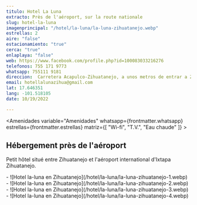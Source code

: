 ```yaml
---
titulo: Hotel La Luna
extracto: Près de l'aéroport, sur la route nationale
slug: hotel-la-luna
imagenprincipal: "/hotel/la-luna/la-luna-zihuatanejo.webp"
estrellas: 2
aire: "false"
estacionamiento: "true"
cerca: "true"
enlaplaya: "false"
web: https://www.facebook.com/profile.php?id=100083033216276
telefonos: 755 171 9773
whatsapp: 755111 9181
direccion:  Carretera Acapulco-Zihuatanejo, a unos metros de entrar a Zihuatanejo, C.P.40880
email: hotellalunazihua@gmail.com
lat: 17.646351
lang: -101.518105
date: 10/19/2022

---
```



<Amenidades variable="Amenidades" whatsapp={frontmatter.whatsapp} estrellas={frontmatter.estrellas} matriz={[ "Wi-fi", "T.V.", "Eau chaude" ]} > 


## Hébergement près de l'aéroport

Petit hôtel situé entre Zihuatanejo et l'aéroport international d'Ixtapa Zihuatanejo.


</Amenidades>

<Galeria>
-  ![Hotel la-luna en Zihuatanejo](/hotel/la-luna/la-luna-zihuatanejo-1.webp)
-  ![Hotel la-luna en Zihuatanejo](/hotel/la-luna/la-luna-zihuatanejo-2.webp)
-  ![Hotel la-luna en Zihuatanejo](/hotel/la-luna/la-luna-zihuatanejo-3.webp)
-  ![Hotel la-luna en Zihuatanejo](/hotel/la-luna/la-luna-zihuatanejo-4.webp)


</Galeria>